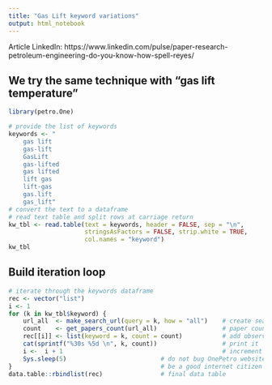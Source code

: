 ```yaml
---
title: "Gas Lift keyword variations"
output: html_notebook
---
```


Article LinkedIn: https://www.linkedin.com/pulse/paper-research-petroleum-engineering-do-you-know-how-spell-reyes/

## We try the same technique with "gas lift temperature"

```r
library(petro.One)

# provide the list of keywords
keywords <- "    
    gas lift
    gas-lift
    GasLift
    gas-lifted
    gas lifted
    lift gas
    lift-gas
    gas.lift
    gas_lift"
# convert the text to a dataframe
# read text table and split rows at carriage return
kw_tbl <- read.table(text = keywords, header = FALSE, sep = "\n", 
                     stringsAsFactors = FALSE, strip.white = TRUE, 
                     col.names = "keyword")
kw_tbl
```



## Build iteration loop

```r
# iterate through the keywords dataframe
rec <- vector("list")
i <- 1
for (k in kw_tbl$keyword) {
    url_all  <- make_search_url(query = k, how = "all")    # create search query
    count    <- get_papers_count(url_all)                  # paper count
    rec[[i]] <- list(keyword = k, count = count)           # add observation
    cat(sprintf("%30s %5d \n", k, count))                  # print it
    i <-  i + 1                                            # increment counter
    Sys.sleep(5)                          # do not bug OnePetro website too much
}                                         # be a good internet citizen
data.table::rbindlist(rec)                # final data table
```
